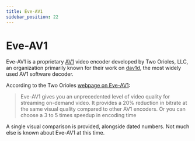 ```yaml
---
title: Eve-AV1
sidebar_position: 22
---
```


# Eve-AV1

Eve-AV1 is a proprietary [AV1](../video/AV1.mdx) video encoder developed by Two Orioles, LLC, an organization primarily known for their work on [dav1d](../utilities/dav1d.mdx), the most widely used AV1 software decoder.

According to the Two Orioles [webpage on Eve-AV1](https://www.twoorioles.com/eve-av1):

> Eve-AV1 gives you an unprecedented level of video quality for streaming on-demand video. It provides a 20% reduction in bitrate at the same visual quality compared to other AV1 encoders. Or you can choose a 3 to 5 times speedup in encoding time

A single visual comparison is provided, alongside dated numbers. Not much else is known about Eve-AV1 at this time.
